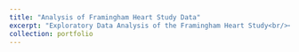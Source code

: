 ```yaml
---
title: "Analysis of Framingham Heart Study Data"
excerpt: "Exploratory Data Analysis of the Framingham Heart Study<br/><img src='/images/framingham_heart_image.png'>"
collection: portfolio
---
```


